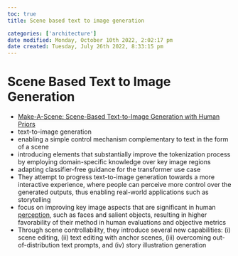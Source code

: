 ```yaml
---
toc: true
title: Scene based text to image generation

categories: ['architecture']
date modified: Monday, October 10th 2022, 2:02:17 pm
date created: Tuesday, July 26th 2022, 8:33:15 pm
---
```


# Scene Based Text to Image Generation
- [Make-A-Scene: Scene-Based Text-to-Image Generation with Human Priors](https://arxiv.org/abs/2203.13131)
- text-to-image generation
- enabling a simple control mechanism complementary to text in the form of a scene
- introducing elements that substantially improve the tokenization process by employing domain-specific knowledge over key image regions
- adapting classifier-free guidance for the transformer use case
- They attempt to progress text-to-image generation towards a more interactive experience, where people can perceive more control over the generated outputs, thus enabling real-world applications such as storytelling
- focus on improving key image aspects that are significant in human [perception](Perception.qmd), such as faces and salient objects, resulting in higher favorability of their method in human evaluations and objective metrics
- Through scene controllability, they introduce several new capabilities: (i) scene editing, (ii) text editing with anchor scenes, (iii) overcoming out-of-distribution text prompts, and (iv) story illustration generation



